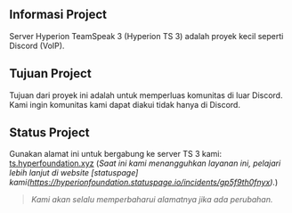 ## Informasi Project
Server Hyperion TeamSpeak 3 (Hyperion TS 3) adalah proyek kecil seperti Discord (VoIP).

## Tujuan Project
Tujuan dari proyek ini adalah untuk memperluas komunitas di luar Discord. Kami ingin komunitas kami dapat diakui tidak hanya di Discord.

## Status Project
Gunakan alamat ini untuk bergabung ke server TS 3 kami: [ts.hyperfoundation.xyz](ts3server:/ts.hyperfoundation.xyz) (*Saat ini kami menangguhkan layanan ini, pelajari lebih lanjut di website [statuspage] kami(https://hyperionfoundation.statuspage.io/incidents/gp5f9th0fnyx).*)

> *Kami akan selalu memperbaharui alamatnya jika ada perubahan.*
